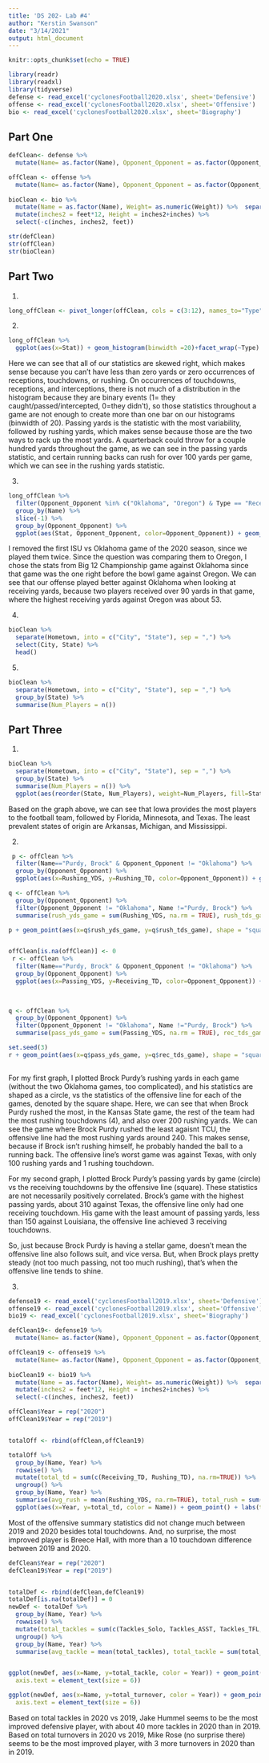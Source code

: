 ```yaml
---
title: 'DS 202- Lab #4'
author: "Kerstin Swanson"
date: "3/14/2021"
output: html_document
---
```


```r
knitr::opts_chunk$set(echo = TRUE)
```



```r
library(readr)
library(readxl)
library(tidyverse)
defense <- read_excel('cyclonesFootball2020.xlsx', sheet='Defensive')
offense <- read_excel('cyclonesFootball2020.xlsx', sheet='Offensive')
bio <- read_excel('cyclonesFootball2020.xlsx', sheet='Biography')
```


## Part One

```r
defClean<- defense %>% 
  mutate(Name= as.factor(Name), Opponent_Opponent = as.factor(Opponent_Opponent),across(c(3:11), as.numeric)) 

offClean <- offense %>% 
  mutate(Name= as.factor(Name), Opponent_Opponent = as.factor(Opponent_Opponent),across(c(3:12), as.numeric))
  
bioClean <- bio %>% 
  mutate(Name = as.factor(Name), Weight= as.numeric(Weight)) %>%  separate(as.numeric(Height), c("feet", "inches"), sep="([-])", convert=TRUE) %>% 
  mutate(inches2 = feet*12, Height = inches2+inches) %>% 
  select(-c(inches, inches2, feet)) 

str(defClean)
str(offClean)
str(bioClean)
```


## Part Two

1.
```r
long_offClean <- pivot_longer(offClean, cols = c(3:12), names_to="Type", values_to="Stat")
```



2. 
```r
long_offClean %>% 
  ggplot(aes(x=Stat)) + geom_histogram(binwidth =20)+facet_wrap(~Type) + labs(title="Offensive Statistics")
```


Here we can see that all of our statistics are skewed right, which makes sense because you can't have less than zero yards or zero occurrences of receptions, touchdowns, or rushing. On occurrences of touchdowns, receptions, and interceptions, there is not much of a distribution in the histogram because they are binary events (1= they caught/passed/intercepted, 0=they didn't), so those statistics throughout a game are not enough to create more than one bar on our histograms (binwidth of 20). Passing yards is the statistic with the most variability, followed by rushing yards, which makes sense because those are the two ways to rack up the most yards. A quarterback could throw for a couple hundred yards throughout the game, as we can see in the passing yards statistic, and certain running backs can rush for over 100 yards per game, which we can see in the rushing yards statistic.





3.

```r
long_offClean %>% 
  filter(Opponent_Opponent %in% c("Oklahoma", "Oregon") & Type == "Receiving_YDS") %>% 
  group_by(Name) %>% 
  slice(-1) %>% 
  group_by(Opponent_Opponent) %>% 
  ggplot(aes(Stat, Opponent_Opponent, color=Opponent_Opponent)) + geom_point() + labs(title = "ISU Offense against Oregon vs Oklahoma", x="Yards Received", y="Opponent") + theme(legend.position = "none")
```


 I removed the first ISU vs Oklahoma game of the 2020 season, since we played them twice. Since the question was comparing them to Oregon, I chose the stats from Big 12 Championship game against Oklahoma since that game was the one right before the bowl game against Oregon. We can see that our offense played better against Oklahoma when looking at receiving yards, because two players received over 90 yards in that game, where the highest receiving yards against Oregon was about 53.
 
 


4.

```r
bioClean %>% 
  separate(Hometown, into = c("City", "State"), sep = ",") %>% 
  select(City, State) %>% 
  head()
```



5. 

```r
bioClean %>% 
  separate(Hometown, into = c("City", "State"), sep = ",") %>% 
  group_by(State) %>% 
  summarise(Num_Players = n())
```





## Part Three



1.
```r
bioClean %>% 
  separate(Hometown, into = c("City", "State"), sep = ",") %>% 
  group_by(State) %>% 
  summarise(Num_Players = n()) %>% 
  ggplot(aes(reorder(State, Num_Players), weight=Num_Players, fill=State)) + geom_bar() + labs(title="ISU Football Player Origins", x= "Hometown State", y="Number of Players") + coord_flip() 
```



Based on the graph above, we can see that Iowa provides the most players to the football team, followed by Florida, Minnesota, and Texas. The least prevalent states of origin are Arkansas, Michigan, and Mississippi.



2. 

```r

 p <- offClean %>% 
  filter(Name=="Purdy, Brock" & Opponent_Opponent != "Oklahoma") %>% 
  group_by(Opponent_Opponent) %>% 
  ggplot(aes(x=Rushing_YDS, y=Rushing_TD, color=Opponent_Opponent)) + geom_point(shape="circle")

q <- offClean %>% 
  group_by(Opponent_Opponent) %>% 
  filter(Opponent_Opponent != "Oklahoma", Name !="Purdy, Brock") %>% 
  summarise(rush_yds_game = sum(Rushing_YDS, na.rm = TRUE), rush_tds_game = sum(Rushing_TD, na.rm=TRUE)) 

p + geom_point(aes(x=q$rush_yds_game, y=q$rush_tds_game), shape = "square") + labs(title ="Brock Purdy Perfomance vs Offensive Line", x="Rushing Yards", y="Rushing Touchdowns")


offClean[is.na(offClean)] <- 0
 r <- offClean %>% 
  filter(Name=="Purdy, Brock" & Opponent_Opponent != "Oklahoma") %>% 
  group_by(Opponent_Opponent) %>% 
  ggplot(aes(x=Passing_YDS, y=Receiving_TD, color=Opponent_Opponent)) + geom_point(shape="circle")
 

 
q <- offClean %>% 
  group_by(Opponent_Opponent) %>% 
  filter(Opponent_Opponent != "Oklahoma", Name !="Purdy, Brock") %>% 
  summarise(pass_yds_game = sum(Passing_YDS, na.rm = TRUE), rec_tds_game = sum(Receiving_TD, na.rm=TRUE))

set.seed(3)
r + geom_point(aes(x=q$pass_yds_game, y=q$rec_tds_game), shape = "square",  position=position_jitter(h=0.2,w=0.15)) + labs(title ="Brock Purdy Perfomance vs Offensive Line", x="Passing Yards", y="Receiving Touchdowns")
 
```



For my first graph,  I plotted Brock Purdy's rushing yards in each game (without the two Oklahoma games, too complicated), and his statistics are shaped as a circle, vs the statistics of the offensive line for each of the games, denoted by the square shape. Here, we can see that when Brock Purdy rushed the most, in the Kansas State game, the rest of the team had the most rushing touchdowns (4), and also over 200 rushing yards. We can see the game where Brock Purdy rushed the least agaisnt TCU, the offensive line had the most rushing yards around 240. This makes sense, because if Brock isn't rushing himself, he probably handed the ball to a running back. The offensive line's worst game was against Texas, with only 100 rushing yards and 1 rushing touchdown. 

For my second graph, I plotted Brock Purdy's passing yards by game (circle) vs the receiving touchdowns by the offensive line (square). These statistics are not necessarily positively correlated. Brock's game with the highest passing yards, about 310 against Texas, the offensive line only had one receiving touchdown. His game with the least amount of passing yards, less than 150 against Louisiana, the offensive line achieved 3 receiving touchdowns. 

So, just because Brock Purdy is having a stellar game, doesn't mean the offensive line also follows suit, and vice versa. But, when Brock plays pretty steady (not too much passing, not too much rushing), that's when the offensive line tends to shine. 


3. 

```r
defense19 <- read_excel('cyclonesFootball2019.xlsx', sheet='Defensive')
offense19 <- read_excel('cyclonesFootball2019.xlsx', sheet='Offensive')
bio19 <- read_excel('cyclonesFootball2019.xlsx', sheet='Biography')

defClean19<- defense19 %>% 
  mutate(Name= as.factor(Name), Opponent_Opponent = as.factor(Opponent_Opponent),across(c(3:11), as.numeric)) 

offClean19 <- offense19 %>% 
  mutate(Name= as.factor(Name), Opponent_Opponent = as.factor(Opponent_Opponent),across(c(3:12), as.numeric))
  
bioClean19 <- bio19 %>% 
  mutate(Name = as.factor(Name), Weight= as.numeric(Weight)) %>%  separate(as.numeric(Height), c("feet", "inches"), sep="([-])", convert=TRUE) %>% 
  mutate(inches2 = feet*12, Height = inches2+inches) %>% 
  select(-c(inches, inches2, feet)) 


```


```r
offClean$Year = rep("2020")
offClean19$Year = rep("2019")


totalOff <- rbind(offClean,offClean19)

totalOff %>% 
  group_by(Name, Year) %>% 
  rowwise() %>% 
  mutate(total_td = sum(c(Receiving_TD, Rushing_TD), na.rm=TRUE)) %>% 
  ungroup() %>%
  group_by(Name, Year) %>% 
  summarise(avg_rush = mean(Rushing_YDS, na.rm=TRUE), total_rush = sum(Rushing_YDS, na.rm = TRUE), avg_rec = mean(Receiving_YDS, na.rm=TRUE), total_rec = sum(Receiving_YDS, na.rm=TRUE), total_td = sum(total_td)) %>% 
  ggplot(aes(x=Year, y=total_td, color = Name)) + geom_point() + labs(title = "Total Touchdown Improvement by Player", x= "Year", y= "Total Touchdowns")


```




Most of the offensive summary statistics did not change much between 2019 and 2020 besides total touchdowns. And, no surprise, the most improved player is Breece Hall, with more than a 10 touchdown difference between 2019 and 2020.




```r
defClean$Year = rep("2020")
defClean19$Year = rep("2019")


totalDef <- rbind(defClean,defClean19)
totalDef[is.na(totalDef)] = 0
newDef <- totalDef %>% 
  group_by(Name, Year) %>% 
  rowwise() %>% 
  mutate(total_tackles = sum(c(Tackles_Solo, Tackles_ASST, Tackles_TFL, Tackles_Sack)), total_turnovers = sum(c(Turnover_FF, Turnover_FR, Turnover_INT))) %>% 
  ungroup() %>% 
  group_by(Name, Year) %>% 
  summarise(avg_tackle = mean(total_tackles), total_tackle = sum(total_tackles), avg_turnover = mean(total_turnovers), total_turnover = sum(total_turnovers)) 


ggplot(newDef, aes(x=Name, y=total_tackle, color = Year)) + geom_point() +  coord_flip() + labs(title = "Total Season Tackles by Player", x="Name", y="Total Tackles")+  theme(
  axis.text = element_text(size = 6))

ggplot(newDef, aes(x=Name, y=total_turnover, color = Year)) + geom_point() +  coord_flip() + labs(title = "Total Season Turnovers by Player", x="Name", y="Total Turnovers")+  theme(
  axis.text = element_text(size = 6))
```


Based on total tackles in 2020 vs 2019, Jake Hummel seems to be the most improved defensive player, with about 40 more tackles in 2020 than in 2019. Based on total turnovers in 2020 vs 2019, Mike Rose (no surprise there) seems to be the most improved player, with 3 more turnovers in 2020 than in 2019.







